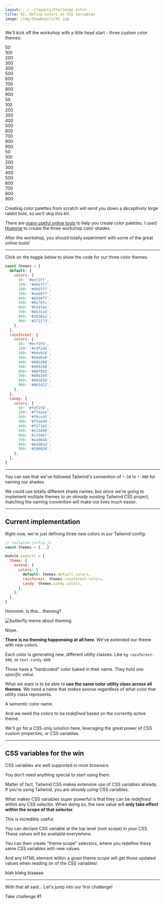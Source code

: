 ```yaml
---
layout: ../../layouts/Challenge.astro
title: 01. Define colors as CSS variables
image: /img/thumbnails/01.jpg
---
```



We'll kick off the workshop with a little head start - three custom color themes:

<div class="my-10 flex flex-wrap gap-6">
    <div class="inline-flex overflow-hidden rounded-md" data-theme="base">
      <div class="bg-base-50 text-base-900 grid h-16 w-16 place-items-end p-1 font-semibold leading-none">50</div>
      <div class="bg-base-100 text-base-900 grid h-16 w-16 place-items-end p-1 font-semibold leading-none">100</div>
      <div class="bg-base-200 text-base-900 grid h-16 w-16 place-items-end p-1 font-semibold leading-none">200</div>
      <div class="bg-base-300 text-base-900 grid h-16 w-16 place-items-end p-1 font-semibold leading-none">300</div>
      <div class="bg-base-400 text-base-900 grid h-16 w-16 place-items-end p-1 font-semibold leading-none">400</div>
      <div class="bg-base-500 text-base-50 grid h-16 w-16 place-items-end p-1 font-semibold leading-none">500</div>
      <div class="bg-base-600 text-base-50 grid h-16 w-16 place-items-end p-1 font-semibold leading-none">600</div>
      <div class="bg-base-700 text-base-50 grid h-16 w-16 place-items-end p-1 font-semibold leading-none">700</div>
      <div class="bg-base-800 text-base-50 grid h-16 w-16 place-items-end p-1 font-semibold leading-none">800</div>
      <div class="bg-base-900 text-base-50 grid h-16 w-16 place-items-end p-1 font-semibold leading-none">900</div>
    </div>
    <div class="inline-flex overflow-hidden rounded-md" data-theme="rainforest">
      <div class="bg-rainforest-50 text-rainforest-900 grid h-16 w-16 place-items-end p-1 font-semibold leading-none">50</div>
      <div class="bg-rainforest-100 text-rainforest-900 grid h-16 w-16 place-items-end p-1 font-semibold leading-none">100</div>
      <div class="bg-rainforest-200 text-rainforest-900 grid h-16 w-16 place-items-end p-1 font-semibold leading-none">200</div>
      <div class="bg-rainforest-300 text-rainforest-900 grid h-16 w-16 place-items-end p-1 font-semibold leading-none">300</div>
      <div class="bg-rainforest-400 text-rainforest-900 grid h-16 w-16 place-items-end p-1 font-semibold leading-none">400</div>
      <div class="bg-rainforest-500 text-rainforest-50 grid h-16 w-16 place-items-end p-1 font-semibold leading-none">500</div>
      <div class="bg-rainforest-600 text-rainforest-50 grid h-16 w-16 place-items-end p-1 font-semibold leading-none">600</div>
      <div class="bg-rainforest-700 text-rainforest-50 grid h-16 w-16 place-items-end p-1 font-semibold leading-none">700</div>
      <div class="bg-rainforest-800 text-rainforest-50 grid h-16 w-16 place-items-end p-1 font-semibold leading-none">800</div>
      <div class="bg-rainforest-900 text-rainforest-50 grid h-16 w-16 place-items-end p-1 font-semibold leading-none">900</div>
    </div>
    <div class="inline-flex overflow-hidden rounded-md" data-theme="candy">
      <div class="bg-candy-50 text-candy-900 grid h-16 w-16 place-items-end p-1 font-semibold leading-none">50</div>
      <div class="bg-candy-100 text-candy-900 grid h-16 w-16 place-items-end p-1 font-semibold leading-none">100</div>
      <div class="bg-candy-200 text-candy-900 grid h-16 w-16 place-items-end p-1 font-semibold leading-none">200</div>
      <div class="bg-candy-300 text-candy-900 grid h-16 w-16 place-items-end p-1 font-semibold leading-none">300</div>
      <div class="bg-candy-400 text-candy-900 grid h-16 w-16 place-items-end p-1 font-semibold leading-none">400</div>
      <div class="bg-candy-500 text-candy-50 grid h-16 w-16 place-items-end p-1 font-semibold leading-none">500</div>
      <div class="bg-candy-600 text-candy-50 grid h-16 w-16 place-items-end p-1 font-semibold leading-none">600</div>
      <div class="bg-candy-700 text-candy-50 grid h-16 w-16 place-items-end p-1 font-semibold leading-none">700</div>
      <div class="bg-candy-800 text-candy-50 grid h-16 w-16 place-items-end p-1 font-semibold leading-none">800</div>
      <div class="bg-candy-900 text-candy-50 grid h-16 w-16 place-items-end p-1 font-semibold leading-none">900</div>
    </div>
  </div>

Creating color palettes from scratch _will_ send you down a _deceptively large_ rabbit hole, so we'll skip this bit. 

There are [many useful online tools](#) to help you create color palettes. I used [Huetone](https://huetone.ardov.me) to create the three workshop color shades. 

After the workshop, you should totally experiment with some of the great online tools!

---

Click on the toggle below to show the code for our three color themes.

<Reveal title="color themes code" client:load>

```js
const themes = {
  default: {
    colors: {
      50: '#eef2ff',
      100: '#e0e7ff',
      200: '#d0d7f7',
      300: '#aab9ff',
      400: '#8994ff',
      500: '#6b70fc',
      600: '#554fee',
      700: '#453ccd',
      800: '#3830a2',
      900: '#272173',
    },
  },
  rainforest: {
    colors: {
      50: '#ecfdf4',
      100: '#c9f2de',
      200: '#9de9c6',
      300: '#56d0a0',
      400: '#00b380',
      500: '#009268',
      600: '#007955',
      700: '#006344',
      800: '#005038',
      900: '#003422',
    },
  },
  candy: {
    colors: {
      50: '#fdf2f8',
      100: '#f7e2ee',
      200: '#f8cce5',
      300: '#f5a4d0',
      400: '#f271b5',
      500: '#e13d90',
      600: '#c31667',
      700: '#a1004b',
      800: '#84003d',
      900: '#590028',
    },
  },
}
```

</Reveal>

---

You can see that we've followed Tailwind's convention of `*-50` to `*-900` for naming our shades.

We could use totally different shade names, but since we're going to implement multiple themes to _an already existing_ Tailwind CSS project, matching the naming convention will make our lives much easier.

---

## Current implementation

Right now, we're just defining three new colors in our Tailwind config:

```js
// tailwind.config.js
const themes = {...}

module.exports = {
  theme: {
    extend: {
      colors: {
        default: themes.default.colors,
        rainforest: themes.rainforest.colors,
        candy: themes.candy.colors,
      },
    },
  },
}
```

Hmmmm. Is this... theming?

<img src="/img/theming-butterfly.jpg" alt="butterfly meme about theming" />


Nope.


**There is no theming happeneing at all here**. We've extended our theme with new colors.

Each color is generating new, different utility classes. Like `bg-rainforest-500`, or `text-candy-800`.

Those have a "hardcoded" color baked in their name. They hold _one specific value_.

What we want is to be able to **use the same color utility class across all themes**. We need a name that _makes sesnse_ regardless of what color that utility class represents.

A _semantic_ color name.

And we need the colors to be _redefined_ based on the currently active theme.

We'll go for a CSS-only solution here, leveraging the great power of CSS custom properties, or CSS variables.

---

## CSS variables for the win

CSS variables are well supported in most browsers.

You don’t need anything special to start using them.

Matter of fact, Tailwind CSS makes extensive use of CSS variables already. If you’re using Tailwind, you are *already using* CSS variables.

What makes CSS variables super powerful is that they can be *redefined* within any CSS selector. When doing so, the new value will **only take effect within the scope of that selector**.

This is incredibly useful.

You can declare CSS variable at the top level (root scope) in your CSS. These values will be available everywhere.

You can then create “theme scope” selectors, where you redefine these same CSS variables with new values.

And any HTML element within a given theme scope will get those updated values when reading on of the CSS variables!

blah blahg blaaaaa

---

With that all said... Let's jump into our first challenge!

<ButtonLink path="https://play.tailwindcss.com/qrPEmyJ49y">Take challenge #1</ButtonLink>
